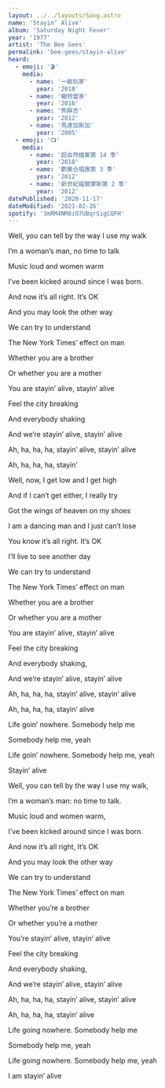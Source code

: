 ```yaml
---
layout: ../../layouts/Song.astro
name: 'Stayin’ Alive'
album: 'Saturday Night Fever'
year: '1977'
artist: 'The Bee Gees'
permalink: 'bee-gees/stayin-alive'
heard:
  - emoji: '🎬'
    media:
      - name: '一級玩家'
        year: '2018'
      - name: '寵物當家'
        year: '2016'
      - name: '熊麻吉'
        year: '2012'
      - name: '馬達加斯加'
        year: '2005'
  - emoji: '📺'
    media:
      - name: '超自然檔案第 14 季'
        year: '2018'
      - name: '歡樂合唱團第 3 季'
        year: '2012'
      - name: '新世紀福爾摩斯第 2 季'
        year: '2012'
datePublished: '2020-11-17'
dateModified: '2021-02-26'
spotify: '3mRM4NM8iO7UBqrSigCQFH'
---
```


<LyricSection>

Well, you can tell by the way I use my walk

I&rsquo;m a woman&rsquo;s man, no time to talk

Music loud and women warm

I&rsquo;ve been kicked around since I was born.

</LyricSection>

<LyricSection>

And now it&rsquo;s all right. It&rsquo;s OK

And you may look the other way

We can try to understand

The New York Times&rsquo; effect on man

</LyricSection>

<LyricSection>

Whether you are a brother

Or whether you are a mother

You are stayin&rsquo; alive, stayin&rsquo; alive

Feel the city breaking

And everybody shaking

And we&rsquo;re stayin&rsquo; alive, stayin&rsquo; alive

Ah, ha, ha, ha, stayin&rsquo; alive, stayin&rsquo; alive

</LyricSection>

<LyricSection>

Ah, ha, ha, ha, stayin&rsquo;

</LyricSection>

<LyricSection>

Well, now, I get low and I get high

And if I can&rsquo;t get either, I really try

Got the wings of heaven on my shoes

I am a dancing man and I just can&rsquo;t lose

</LyricSection>

<LyricSection>

You know it&rsquo;s all right. It&rsquo;s OK

I&rsquo;ll live to see another day

We can try to understand

The New York Times&rsquo; effect on man

</LyricSection>

<LyricSection>

Whether you are a brother

Or whether you are a mother

You are stayin&rsquo; alive, stayin&rsquo; alive

Feel the city breaking

And everybody shaking,

And we&rsquo;re stayin&rsquo; alive, stayin&rsquo; alive

Ah, ha, ha, ha, stayin&rsquo; alive, stayin&rsquo; alive

Ah, ha, ha, ha, stayin&rsquo; alive

</LyricSection>

<LyricSection>

Life goin&rsquo; nowhere. Somebody help me

Somebody help me, yeah

Life goin&rsquo; nowhere. Somebody help me, yeah

Stayin&rsquo; alive

</LyricSection>

<LyricSection>

Well, you can tell by the way I use my walk,

I&rsquo;m a woman&rsquo;s man: no time to talk.

Music loud and women warm,

I&rsquo;ve been kicked around since I was born.

</LyricSection>

<LyricSection>

And now it&rsquo;s all right, It&rsquo;s OK

And you may look the other way

We can try to understand

The New York Times&rsquo; effect on man

</LyricSection>

<LyricSection>

Whether you&rsquo;re a brother

Or whether you&rsquo;re a mother

You&rsquo;re stayin&rsquo; alive, stayin&rsquo; alive

Feel the city breaking

And everybody shaking,

And we&rsquo;re stayin&rsquo; alive, stayin&rsquo; alive

Ah, ha, ha, ha, stayin&rsquo; alive, stayin&rsquo; alive

Ah, ha, ha, ha, stayin&rsquo; alive

</LyricSection>

<LyricSection>

Life going nowhere. Somebody help me

Somebody help me, yeah

Life going nowhere. Somebody help me, yeah

I am stayin&rsquo; alive

</LyricSection>
